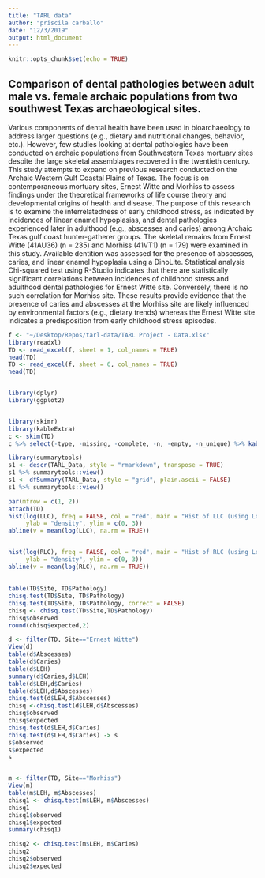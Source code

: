 ```yaml
---
title: "TARL data"
author: "priscila carballo"
date: "12/3/2019"
output: html_document
---
```


```r
knitr::opts_chunk$set(echo = TRUE)
```

## Comparison of dental pathologies between adult male vs. female archaic populations from two southwest Texas archaeological sites.
Various components of dental health have been used in bioarchaeology to address larger questions (e.g., dietary and nutritional changes, behavior, etc.). However, few studies looking at dental pathologies have been conducted on archaic populations from Southwestern Texas mortuary sites despite the large skeletal assemblages recovered in the twentieth century. This study attempts to expand on previous research conducted on the Archaic Western Gulf Coastal Plains of Texas. The focus is on contemporaneous mortuary sites, Ernest Witte and Morhiss to assess findings under the theoretical frameworks of life course theory and developmental origins of health and disease. 
The purpose of this research is to examine the interrelatedness of early childhood stress, as indicated by incidences of linear enamel hypoplasias, and dental pathologies experienced later in adulthood (e.g., abscesses and caries) among Archaic Texas gulf coast hunter-gatherer groups. The skeletal remains from Ernest Witte (41AU36) (n = 235) and Morhiss (41VT1) (n = 179) were examined in this study. Available dentition was assessed for the presence of abscesses, caries, and linear enamel hypoplasia using a DinoLite. Statistical analysis Chi-squared test using R-Studio indicates that there are statistically significant correlations between incidences of childhood stress and adulthood dental pathologies for Ernest Witte site. Conversely, there is no such correlation for Morhiss site. These results provide evidence that the presence of caries and abscesses at the Morhiss site are likely influenced by environmental factors (e.g., dietary trends) whereas the Ernest Witte site indicates a predisposition from early childhood stress episodes.
 

```r
f <- "~/Desktop/Repos/tarl-data/TARL Project - Data.xlsx"
library(readxl)
TD <- read_excel(f, sheet = 1, col_names = TRUE)
head(TD)
TD <- read_excel(f, sheet = 6, col_names = TRUE)
head(TD)


library(dplyr)
library(ggplot2)


library(skimr)
library(kableExtra)
c <- skim(TD)
c %>% select(-type, -missing, -complete, -n, -empty, -n_unique) %>% kable() %>% kable_styling(font_size = 10)
```


```r
library(summarytools)
s1 <- descr(TARL_Data, style = "rmarkdown", transpose = TRUE)
s1 %>% summarytools::view()
s1 <- dfSummary(TARL_Data, style = "grid", plain.ascii = FALSE)
s1 %>% summarytools::view()
```


```r


par(mfrow = c(1, 2)) 
attach(TD)  
hist(log(LLC), freq = FALSE, col = "red", main = "Hist of LLC (using Log)", xlab = "log(LLC)", 
     ylab = "density", ylim = c(0, 3))
abline(v = mean(log(LLC), na.rm = TRUE))


hist(log(RLC), freq = FALSE, col = "red", main = "Hist of RLC (using Log)", xlab = "log(RLC)", 
     ylab = "density", ylim = c(0, 3))
abline(v = mean(log(RLC), na.rm = TRUE))
```

## 



```r
table(TD$Site, TD$Pathology)
chisq.test(TD$Site, TD$Pathology)
chisq.test(TD$Site, TD$Pathology, correct = FALSE)
chisq <- chisq.test(TD$Site,TD$Pathology)
chisq$observed
round(chisq$expected,2)

d <- filter(TD, Site=="Ernest Witte")
View(d)
table(d$Abscesses)
table(d$Caries)
table(d$LEH)
summary(d$Caries,d$LEH)
table(d$LEH,d$Caries)
table(d$LEH,d$Abscesses)
chisq.test(d$LEH,d$Abscesses)
chisq <-chisq.test(d$LEH,d$Abscesses)
chisq$observed
chisq$expected
chisq.test(d$LEH,d$Caries)
chisq.test(d$LEH,d$Caries) -> s
s$observed
s$expected
s


m <- filter(TD, Site=="Morhiss")
View(m)
table(m$LEH, m$Abscesses)
chisq1 <- chisq.test(m$LEH, m$Abscesses)
chisq1
chisq1$observed
chisq1$expected
summary(chisq1)

chisq2 <- chisq.test(m$LEH, m$Caries)
chisq2
chisq2$observed
chisq2$expected

```


